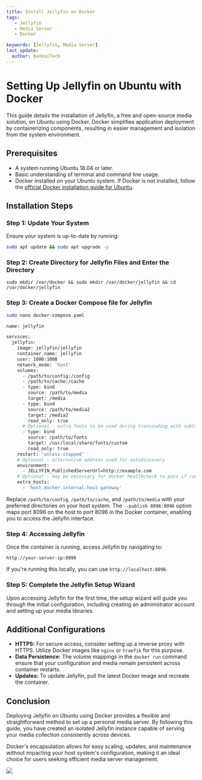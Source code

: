 ---
title: Install Jellyfin on Docker
tags:
   - Jellyfin
   - Media Server
   - Docker

keywords: [Jellyfin, Media Server]
last_update:
  author: BankaiTech
---

# Setting Up Jellyfin on Ubuntu with Docker

This guide details the installation of Jellyfin, a free and open-source media solution, on Ubuntu using Docker. Docker simplifies application deployment by containerizing components, resulting in easier management and isolation from the system environment.

## Prerequisites

- A system running Ubuntu 18.04 or later.
- Basic understanding of terminal and command line usage.
- Docker installed on your Ubuntu system. If Docker is not installed, follow the [official Docker installation guide for Ubuntu](https://docs.docker.com/engine/install/ubuntu/).

## Installation Steps

### Step 1: Update Your System

Ensure your system is up-to-date by running:

```bash
sudo apt update && sudo apt upgrade -y
```

### Step 2: Create Directory for Jellyfin Files and Enter the Directory

```
sudo mkdir /var/docker && sudo mkdir /var/docker/jellyfin && cd /var/docker/jellyfin
```

### Step 3: Create a Docker Compose file for Jellyfin

```bash
sudo nano docker-compose.yaml
```

```bash
name: jellyfin

services:
  jellyfin:
    image: jellyfin/jellyfin
    container_name: jellyfin
    user: 1000:1000
    network_mode: 'host'
    volumes:
      - /path/to/config:/config
      - /path/to/cache:/cache
      - type: bind
        source: /path/to/media
        target: /media
      - type: bind
        source: /path/to/media2
        target: /media2
        read_only: true
      # Optional - extra fonts to be used during transcoding with subtitle burn-in
      - type: bind
        source: /path/to/fonts
        target: /usr/local/share/fonts/custom
        read_only: true
    restart: 'unless-stopped'
    # Optional - alternative address used for autodiscovery
    environment:
      - JELLYFIN_PublishedServerUrl=http://example.com
    # Optional - may be necessary for docker healthcheck to pass if running in host network mode
    extra_hosts:
      - 'host.docker.internal:host-gateway'
```

Replace `/path/to/config`, `/path/to/cache`, and `/path/to/media` with your preferred directories on your host system. The `--publish 8096:8096` option maps port 8096 on the host to port 8096 in the Docker container, enabling you to access the Jellyfin interface.

### Step 4: Accessing Jellyfin

Once the container is running, access Jellyfin by navigating to:

```
http://your-server-ip:8096
```

If you're running this locally, you can use `http://localhost:8096`.

### Step 5: Complete the Jellyfin Setup Wizard

Upon accessing Jellyfin for the first time, the setup wizard will guide you through the initial configuration, including creating an administrator account and setting up your media libraries.

## Additional Configurations

- **HTTPS:** For secure access, consider setting up a reverse proxy with HTTPS. Utilize Docker images like `nginx` or `traefik` for this purpose.
- **Data Persistence:** The volume mappings in the `docker run` command ensure that your configuration and media remain persistent across container restarts.
- **Updates:** To update Jellyfin, pull the latest Docker image and recreate the container.

## Conclusion

Deploying Jellyfin on Ubuntu using Docker provides a flexible and straightforward method to set up a personal media server. By following this guide, you have created an isolated Jellyfin instance capable of serving your media collection consistently across devices.

Docker's encapsulation allows for easy scaling, updates, and maintenance without impacting your host system's configuration, making it an ideal choice for users seeking efficient media server management.

<a href="https://www.buymeacoffee.com/BankaiTech"><img src="https://img.buymeacoffee.com/button-api/?text=Buy me a beer&emoji=🍺&slug=BankaiTech&button_colour=FFDD00&font_colour=000000&font_family=Cookie&outline_colour=000000&coffee_colour=ffffff" /></a>

